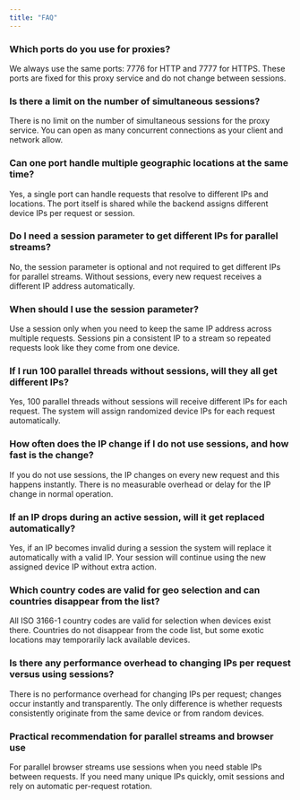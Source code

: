 ```yaml
---
title: "FAQ"
---
```


### Which ports do you use for proxies?

We always use the same ports: 7776 for HTTP and 7777 for HTTPS. These ports are fixed for this proxy service and do not change between sessions.

### Is there a limit on the number of simultaneous sessions?

There is no limit on the number of simultaneous sessions for the proxy service. You can open as many concurrent connections as your client and network allow.

### Can one port handle multiple geographic locations at the same time?

Yes, a single port can handle requests that resolve to different IPs and locations. The port itself is shared while the backend assigns different device IPs per request or session.

### Do I need a session parameter to get different IPs for parallel streams?

No, the session parameter is optional and not required to get different IPs for parallel streams. Without sessions, every new request receives a different IP address automatically.

### When should I use the session parameter?

Use a session only when you need to keep the same IP address across multiple requests. Sessions pin a consistent IP to a stream so repeated requests look like they come from one device.

### If I run 100 parallel threads without sessions, will they all get different IPs?

Yes, 100 parallel threads without sessions will receive different IPs for each request. The system will assign randomized device IPs for each request automatically.

### How often does the IP change if I do not use sessions, and how fast is the change?

If you do not use sessions, the IP changes on every new request and this happens instantly. There is no measurable overhead or delay for the IP change in normal operation.

### If an IP drops during an active session, will it get replaced automatically?

Yes, if an IP becomes invalid during a session the system will replace it automatically with a valid IP. Your session will continue using the new assigned device IP without extra action.

### Which country codes are valid for geo selection and can countries disappear from the list?

All ISO 3166-1 country codes are valid for selection when devices exist there. Countries do not disappear from the code list, but some exotic locations may temporarily lack available devices.

### Is there any performance overhead to changing IPs per request versus using sessions?

There is no performance overhead for changing IPs per request; changes occur instantly and transparently. The only difference is whether requests consistently originate from the same device or from random devices.

### Practical recommendation for parallel streams and browser use

For parallel browser streams use sessions when you need stable IPs between requests. If you need many unique IPs quickly, omit sessions and rely on automatic per-request rotation.